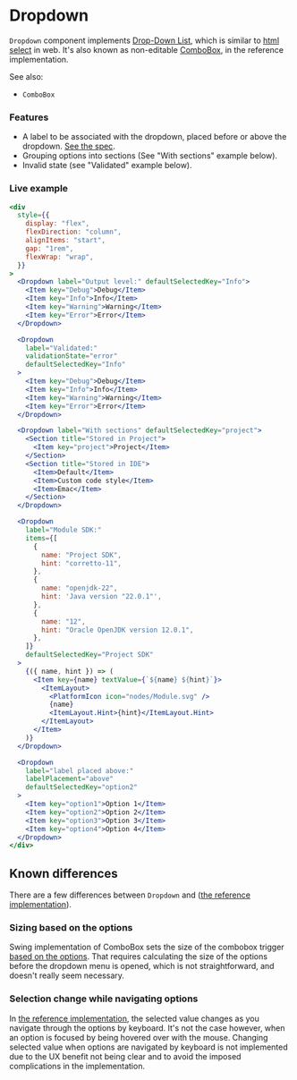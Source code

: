 ---
---

# Dropdown

`Dropdown` component implements [Drop-Down List](https://plugins.jetbrains.com/docs/intellij/drop-down.html), which is
similar to [html select](https://developer.mozilla.org/en-US/docs/Web/HTML/Element/select) in web.
It's also known as non-editable [ComboBox][intellij-platform-combobox], in the reference implementation.

See also:

- `ComboBox`

### Features

- A label to be associated with the dropdown, placed before or above the dropdown.
  [See the spec](https://plugins.jetbrains.com/docs/intellij/drop-down.html#label).
- Grouping options into sections (See "With sections" example below).
- Invalid state (see "Validated" example below).

### Live example

```jsx live themed
<div
  style={{
    display: "flex",
    flexDirection: "column",
    alignItems: "start",
    gap: "1rem",
    flexWrap: "wrap",
  }}
>
  <Dropdown label="Output level:" defaultSelectedKey="Info">
    <Item key="Debug">Debug</Item>
    <Item key="Info">Info</Item>
    <Item key="Warning">Warning</Item>
    <Item key="Error">Error</Item>
  </Dropdown>

  <Dropdown
    label="Validated:"
    validationState="error"
    defaultSelectedKey="Info"
  >
    <Item key="Debug">Debug</Item>
    <Item key="Info">Info</Item>
    <Item key="Warning">Warning</Item>
    <Item key="Error">Error</Item>
  </Dropdown>

  <Dropdown label="With sections" defaultSelectedKey="project">
    <Section title="Stored in Project">
      <Item key="project">Project</Item>
    </Section>
    <Section title="Stored in IDE">
      <Item>Default</Item>
      <Item>Custom code style</Item>
      <Item>Emac</Item>
    </Section>
  </Dropdown>

  <Dropdown
    label="Module SDK:"
    items={[
      {
        name: "Project SDK",
        hint: "corretto-11",
      },
      {
        name: "openjdk-22",
        hint: 'Java version "22.0.1"',
      },
      {
        name: "12",
        hint: "Oracle OpenJDK version 12.0.1",
      },
    ]}
    defaultSelectedKey="Project SDK"
  >
    {({ name, hint }) => (
      <Item key={name} textValue={`${name} ${hint}`}>
        <ItemLayout>
          <PlatformIcon icon="nodes/Module.svg" />
          {name}
          <ItemLayout.Hint>{hint}</ItemLayout.Hint>
        </ItemLayout>
      </Item>
    )}
  </Dropdown>

  <Dropdown
    label="label placed above:"
    labelPlacement="above"
    defaultSelectedKey="option2"
  >
    <Item key="option1">Option 1</Item>
    <Item key="option2">Option 2</Item>
    <Item key="option3">Option 3</Item>
    <Item key="option4">Option 4</Item>
  </Dropdown>
</div>
```

## Known differences

There are a few differences between `Dropdown` and ([the reference implementation][intellij-platform-combobox]).

### Sizing based on the options

Swing implementation of ComboBox sets the size of the combobox trigger [based on the options][swing-combobox-sizing].
That requires calculating the size of the options before the dropdown menu is opened, which is not straightforward,
and doesn't really seem necessary.

### Selection change while navigating options

In [the reference implementation][intellij-platform-combobox],
the selected value changes as you navigate through the options by keyboard.
It's not the case however, when an option is focused by being hovered over with the mouse.
Changing selected value when options are navigated by keyboard is not implemented due to the UX benefit not being clear
and to avoid the imposed complications in the implementation.

[intellij-platform-combobox]: https://github.com/JetBrains/intellij-community/blob/master/platform/platform-api/src/com/intellij/openapi/ui/ComboBox.java
[swing-combobox-sizing]: https://docs.oracle.com/javase/8/docs/api/javax/swing/plaf/basic/BasicComboBoxUI.html#getDisplaySize--
